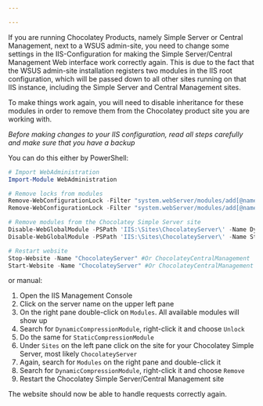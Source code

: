 ```yaml
---

---
```


If you are running Chocolatey Products, namely Simple Server or Central Management, next to a WSUS admin-site, you need to change some settings in the IIS-Configuration for making the Simple Server/Central Management Web interface work correctly again.
This is due to the fact that the WSUS admin-site installation registers two modules in the IIS root configuration, which will be passed down to all other sites running on that IIS instance, including the Simple Server and Central Management sites.

To make things work again, you will need to disable inheritance for these modules in order to remove them from the Chocolatey product site you are working with.

*Before making changes to your IIS configuration, read all steps carefully and make sure that you have a backup*

You can do this either by PowerShell:
``` powershell
# Import WebAdministration
Import-Module WebAdministration

# Remove locks from modules
Remove-WebConfigurationLock -Filter "system.webServer/modules/add[@name='DynamicCompressionModule']" -PSPath IIS:\
Remove-WebConfigurationLock -Filter "system.webServer/modules/add[@name='StaticCompressionModule']" -PSPath IIS:\

# Remove modules from the Chocolatey Simple Server site
Disable-WebGlobalModule -PSPath 'IIS:\Sites\ChocolateyServer\' -Name DynamicCompressionModule
Disable-WebGlobalModule -PSPath 'IIS:\Sites\ChocolateyServer\' -Name StaticCompressionModule

# Restart website
Stop-Website -Name "ChocolateyServer" #Or ChocolateyCentralManagement
Start-Website -Name "ChocolateyServer" #Or ChocolateyCentralManagement
```
or manual:
  1. Open the IIS Management Console
  2. Click on the server name on the upper left pane
  3. On the right pane double-click on `Modules`. All available modules will show up
  4. Search for `DynamicCompressionModule`, right-click it and choose `Unlock`
  5. Do the same for `StaticCompressionModule`
  6. Under `Sites` on the left pane click on the site for your Chocolatey Simple Server, most likely `ChocolateyServer`
  7. Again, search for `Modules` on the right pane and double-click it
  8. Search for `DynamicCompressionModule`, right-click it and choose `Remove`
  9. Restart the Chocolatey Simple Server/Central Management site

The website should now be able to handle requests correctly again.
